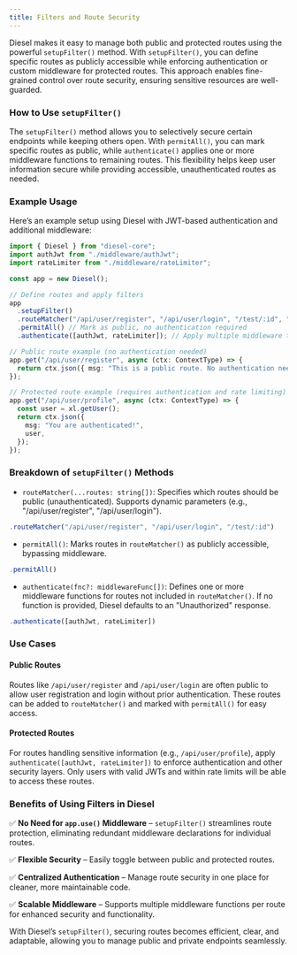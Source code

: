 ```yaml
---
title: Filters and Route Security
---
```


Diesel makes it easy to manage both public and protected routes using the powerful `setupFilter()` method. With `setupFilter()`, you can define specific routes as publicly accessible while enforcing authentication or custom middleware for protected routes. This approach enables fine-grained control over route security, ensuring sensitive resources are well-guarded.

### How to Use `setupFilter()`

The `setupFilter()` method allows you to selectively secure certain endpoints while keeping others open. With `permitAll()`, you can mark specific routes as public, while `authenticate()` applies one or more middleware functions to remaining routes. This flexibility helps keep user information secure while providing accessible, unauthenticated routes as needed.

### Example Usage

Here’s an example setup using Diesel with JWT-based authentication and additional middleware:

```typescript
import { Diesel } from "diesel-core";
import authJwt from "./middleware/authJwt";
import rateLimiter from "./middleware/rateLimiter";

const app = new Diesel();

// Define routes and apply filters
app
  .setupFilter()
  .routeMatcher("/api/user/register", "/api/user/login", "/test/:id", "/cookie") // Public routes
  .permitAll() // Mark as public, no authentication required
  .authenticate([authJwt, rateLimiter]); // Apply multiple middleware to protected routes

// Public route example (no authentication needed)
app.get("/api/user/register", async (ctx: ContextType) => {
  return ctx.json({ msg: "This is a public route. No authentication needed." });
});

// Protected route example (requires authentication and rate limiting)
app.get("/api/user/profile", async (ctx: ContextType) => {
  const user = xl.getUser();
  return ctx.json({
    msg: "You are authenticated!",
    user,
  });
});
```

### Breakdown of `setupFilter()` Methods

* `routeMatcher(...routes: string[])`: Specifies which routes should be public (unauthenticated). Supports dynamic parameters (e.g., "/api/user/register", "/api/user/login").

```typescript
.routeMatcher("/api/user/register", "/api/user/login", "/test/:id")
```

* `permitAll()`: Marks routes in `routeMatcher()` as publicly accessible, bypassing middleware.

```typescript
.permitAll()
```

* `authenticate(fnc?: middlewareFunc[])`: Defines one or more middleware functions for routes not included in `routeMatcher()`. If no function is provided, Diesel defaults to an "Unauthorized" response.

```typescript
.authenticate([authJwt, rateLimiter])
```

### Use Cases

#### **Public Routes**
Routes like `/api/user/register` and `/api/user/login` are often public to allow user registration and login without prior authentication. These routes can be added to `routeMatcher()` and marked with `permitAll()` for easy access.

#### **Protected Routes**
For routes handling sensitive information (e.g., `/api/user/profile`), apply `authenticate([authJwt, rateLimiter])` to enforce authentication and other security layers. Only users with valid JWTs and within rate limits will be able to access these routes.

### Benefits of Using Filters in Diesel

✅ **No Need for `app.use()` Middleware** – `setupFilter()` streamlines route protection, eliminating redundant middleware declarations for individual routes.

✅ **Flexible Security** – Easily toggle between public and protected routes.

✅ **Centralized Authentication** – Manage route security in one place for cleaner, more maintainable code.

✅ **Scalable Middleware** – Supports multiple middleware functions per route for enhanced security and functionality.

With Diesel’s `setupFilter()`, securing routes becomes efficient, clear, and adaptable, allowing you to manage public and private endpoints seamlessly.

